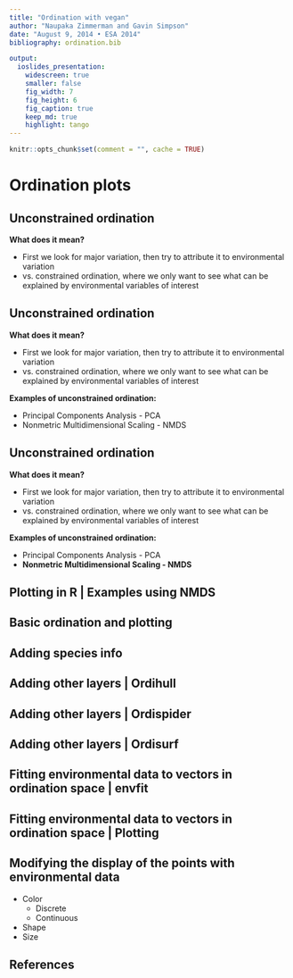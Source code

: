 ```yaml
---
title: "Ordination with vegan"
author: "Naupaka Zimmerman and Gavin Simpson"
date: "August 9, 2014 • ESA 2014"
bibliography: ordination.bib

output:
  ioslides_presentation:
    widescreen: true
    smaller: false
    fig_width: 7
    fig_height: 6
    fig_caption: true
    keep_md: true
    highlight: tango
---
```


```r
knitr::opts_chunk$set(comment = "", cache = TRUE)
```

<!----------------------------slide boundary--------------------------------->

# Ordination plots

<!----------------------------slide boundary--------------------------------->

## Unconstrained ordination

**What does it mean?**

* First we look for major variation, then try to attribute it to environmental variation
* vs. constrained ordination, where we only want to see what can be explained by environmental variables of interest

<!----------------------------slide boundary--------------------------------->

## Unconstrained ordination

**What does it mean?**

* First we look for major variation, then try to attribute it to environmental variation
* vs. constrained ordination, where we only want to see what can be explained by environmental variables of interest

**Examples of unconstrained ordination:**

* Principal Components Analysis - PCA
* Nonmetric Multidimensional Scaling - NMDS

<!----------------------------slide boundary--------------------------------->

## Unconstrained ordination

**What does it mean?**

* First we look for major variation, then try to attribute it to environmental variation
* vs. constrained ordination, where we only want to see what can be explained by environmental variables of interest

**Examples of unconstrained ordination:**

* Principal Components Analysis - PCA
* **Nonmetric Multidimensional Scaling - NMDS**

<!----------------------------slide boundary--------------------------------->

## Plotting in R | Examples using NMDS

## Basic ordination and plotting

## Adding species info

## Adding other layers | Ordihull

## Adding other layers | Ordispider

## Adding other layers | Ordisurf

## Fitting environmental data to vectors in ordination space | envfit

## Fitting environmental data to vectors in ordination space | Plotting

## Modifying the display of the points with environmental data 

* Color
    * Discrete
    * Continuous
* Shape
* Size

## References
